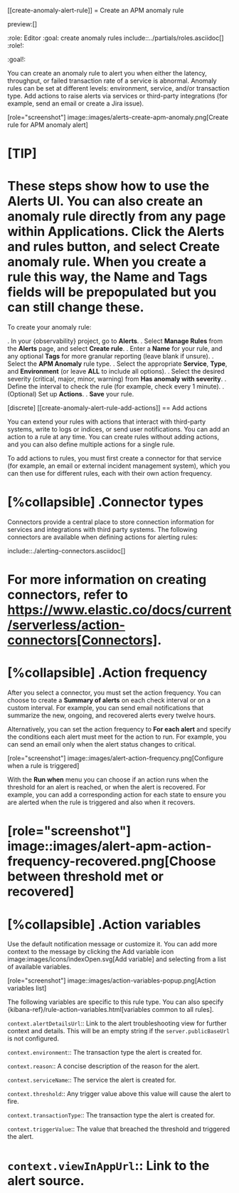 [[create-anomaly-alert-rule]]
= Create an APM anomaly rule

preview:[]

:role: Editor
:goal: create anomaly rules
include::../partials/roles.asciidoc[]
:role!:

:goal!:

You can create an anomaly rule to alert you when either the latency, throughput, or failed transaction rate of a service is abnormal. Anomaly rules can be set at different levels: environment, service, and/or transaction type. Add actions to raise alerts via services or third-party integrations (for example, send an email or create a Jira issue).

[role="screenshot"]
image::images/alerts-create-apm-anomaly.png[Create rule for APM anomaly alert]

[TIP]
====
These steps show how to use the **Alerts** UI.
You can also create an anomaly rule directly from any page within **Applications**. Click the **Alerts and rules** button, and select **Create anomaly rule**. When you create a rule this way, the **Name** and **Tags** fields will be prepopulated but you can still change these.
====

To create your anomaly rule:

. In your {observability} project, go to **Alerts**.
. Select **Manage Rules** from the **Alerts** page, and select **Create rule**.
. Enter a **Name** for your rule, and any optional **Tags** for more granular reporting (leave blank if unsure).
. Select the **APM Anomaly** rule type.
. Select the appropriate **Service**, **Type**, and **Environment** (or leave **ALL** to include all options).
. Select the desired severity (critical, major, minor, warning) from **Has anomaly with severity**.
. Define the interval to check the rule (for example, check every 1 minute).
. (Optional) Set up **Actions**.
. **Save** your rule.

[discrete]
[[create-anomaly-alert-rule-add-actions]]
== Add actions

You can extend your rules with actions that interact with third-party systems, write to logs or indices, or send user notifications. You can add an action to a rule at any time. You can create rules without adding actions, and you can also define multiple actions for a single rule.

To add actions to rules, you must first create a connector for that service (for example, an email or external incident management system), which you can then use for different rules, each with their own action frequency.

[%collapsible]
.Connector types
=====
Connectors provide a central place to store connection information for services and integrations with third party systems.
The following connectors are available when defining actions for alerting rules:

include::./alerting-connectors.asciidoc[]

For more information on creating connectors, refer to https://www.elastic.co/docs/current/serverless/action-connectors[Connectors].
=====

[%collapsible]
.Action frequency
=====
After you select a connector, you must set the action frequency. You can choose to create a **Summary of alerts** on each check interval or on a custom interval. For example, you can send email notifications that summarize the new, ongoing, and recovered alerts every twelve hours.

Alternatively, you can set the action frequency to **For each alert** and specify the conditions each alert must meet for the action to run. For example, you can send an email only when the alert status changes to critical.

[role="screenshot"]
image::images/alert-action-frequency.png[Configure when a rule is triggered]

With the **Run when** menu you can choose if an action runs when the threshold for an alert is reached, or when the alert is recovered. For example, you can add a corresponding action for each state to ensure you are alerted when the rule is triggered and also when it recovers.

[role="screenshot"]
image::images/alert-apm-action-frequency-recovered.png[Choose between threshold met or recovered]
=====

[%collapsible]
.Action variables
=====
Use the default notification message or customize it.
You can add more context to the message by clicking the Add variable icon image:images/icons/indexOpen.svg[Add variable] and selecting from a list of available variables.

[role="screenshot"]
image::images/action-variables-popup.png[Action variables list]

The following variables are specific to this rule type.
You can also specify {kibana-ref}/rule-action-variables.html[variables common to all rules].

`context.alertDetailsUrl`::
Link to the alert troubleshooting view for further context and details. This will be an empty string if the `server.publicBaseUrl` is not configured.

`context.environment`::
The transaction type the alert is created for.

`context.reason`::
A concise description of the reason for the alert.

`context.serviceName`::
The service the alert is created for.

`context.threshold`::
Any trigger value above this value will cause the alert to fire.

`context.transactionType`::
The transaction type the alert is created for.

`context.triggerValue`::
The value that breached the threshold and triggered the alert.

`context.viewInAppUrl`::
Link to the alert source.
=====
